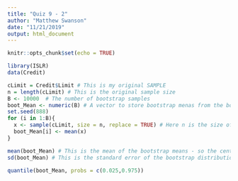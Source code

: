 ```yaml
---
title: "Quiz 9 - 2"
author: "Matthew Swanson"
date: "11/21/2019"
output: html_document
---
```


```r
knitr::opts_chunk$set(echo = TRUE)
```

```r
library(ISLR)
data(Credit)

cLimit = Credit$Limit # This is my original SAMPLE 
n = length(cLimit) # This is the original sample size
B <- 10000  # The number of bootstrap samples
boot_Mean <- numeric(B) # A vector to store bootstrap menas from the bootstrap samples
set.seed(888)
for (i in 1:B){
  x <- sample(cLimit, size = n, replace = TRUE) # Here n is the size of your bootstrap sample
  boot_Mean[i] <- mean(x)
}

mean(boot_Mean) # This is the mean of the bootstrap means - so the center of the bootstrap distribution
sd(boot_Mean) # This is the standard error of the bootstrap distribution

quantile(boot_Mean, probs = c(0.025,0.975))
```


